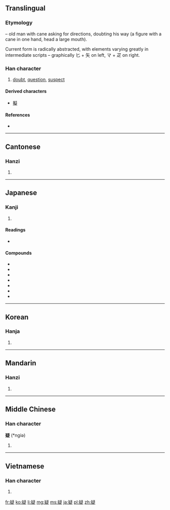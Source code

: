==Translingual==
===Etymology===
{{liushu|p}} – old man with cane asking for directions, doubting his way (a figure with a cane in one hand, head a large mouth).

Current form is radically abstracted, with elements varying greatly in intermediate scripts – graphically 匕 + 矢 on left, マ + 疋 on right.

===Han character===
{{Han char|rn=103|rad=疋|as=09|sn=14|four=2748<sub>1</sub>|canj=心大弓戈人 (PKNIO)}}

# [[doubt]], [[question]], [[suspect]]

====Derived characters====
* [[擬]]

====References====
* {{Han ref|kx=0768.030|dkj=22007|dj=1178.080|hdz=42751.040|uh=7591|ud=30097|bh=BAC3|bd=47811}}

----

==Cantonese==

===Hanzi===
{{yue-hanzi|jyut=|y=yi4}}

# {{defn|Cantonese|sort=疋09}}

----

==Japanese==

===Kanji===
{{ja-kanji|grade=6|rs=疋09}}

# {{defn|Japanese|sort=疋09}}

====Readings====
* {{ja-readings|on=[[ぎ]] (gi), [[きょう]] (kyō)|kun=[[うたがう]] (utagau), [[うたがい]] (utagai), [[うたがわしい]] (utagawashii)|nanori=}}

====Compounds====
*{{l|ja|sc=Jpan|疑心|tr=ぎしん, gishin}}
*{{l|ja|sc=Jpan|被疑者|tr=ひぎしゃ, higisha}}
*{{l|ja|sc=Jpan|懐疑|tr=かいぎ, kaigi}}
*{{l|ja|sc=Jpan|疑問|tr=ぎもん, gimon}}
*{{l|ja|sc=Jpan|疑問符|tr=ぎもんふ, gimonhu}}
*{{l|ja|sc=Jpan|疑惧|tr=ぎく, giku}}
*{{l|ja|sc=Jpan|疑懼|tr=ぎく, giku}}

----

==Korean==

===Hanja===
{{ko-hanja|hangeul=[[의]], [[응]]|eumhun=|rv=ui, eung|mr=ŭi, ŭng|y=uy, ung}}

# {{defn|Korean|sort=疋09}}

----

==Mandarin==

===Hanzi===
{{cmn-hanzi|pin=[[nǐ]] ([[ni3]]), [[níng]] ([[ning2]]), [[yí]] ([[yi2]])|wg=ni<sup>3</sup>, ning<sup>2</sup>, i<sup>2</sup>}}

# {{defn|Mandarin|sort=疋09}}

----

==Middle Chinese==

===Han character===
'''疑''' (*ngiə)<!--asterisk indicates that this is a reconstructed pronunciation-->

# {{defn|Middle Chinese|sort=疋09}}

----

==Vietnamese==

===Han character===
{{vi-hantu|[[nghi]]|rs=疋09}}

# {{defn|Vietnamese|sort=疋09}}

[[fr:疑]]
[[ko:疑]]
[[li:疑]]
[[mg:疑]]
[[ms:疑]]
[[ja:疑]]
[[pl:疑]]
[[zh:疑]]